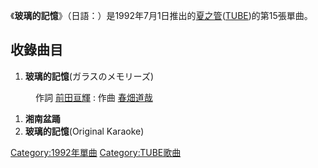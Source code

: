 {{Infobox Single
| Name        = 玻璃的記憶<br />{{lang|ja|ガラスのメモリーズ}} 
| Cover       = 
| Artist      = [[夏之管|夏之管]] 
| Album       = [[TUBEstⅡ|TUBEstⅡ]]、[[TUBEstⅢ|TUBEstⅢ]]
| Released    = 1992年7月1日
| Format      = 
| Recorded    = 
| Genre       = [[J-POP|J-POP]]
| Length      = 12分45秒
| Label       = [[Sony_Music|Sony Music]] 
| Writer      = [[前田亘輝|前田亘輝]]
| Producer    = [[夏之管|夏之管]]
| Certification   = 
| Chart position        = *週間最高排行第5位 （[[Oricon公信榜|Oricon]]）
*1992年年間排行第22位（[[Oricon|Oricon]]）
| Last single  = [[是夏天|是夏天]] <br />（1992年）
| This single  = '''玻璃的記憶''' <br />（1992年）
| Next single  = [[不斷等夏天|不斷等夏天]] <br />（1993年）
}}

《'''玻璃的記憶'''》（日語：{{lang|ja|ガラスのメモリーズ}}）是1992年7月1日推出的[[夏之管|夏之管]]([[TUBE|TUBE]])的第15張單曲。

== 收錄曲目 ==
#'''玻璃的記憶'''(ガラスのメモリーズ)
: 作詞  [[前田亘輝|前田亘輝]]  : 作曲  [[春畑道哉|春畑道哉]]
#'''湘南盆踊'''
#'''玻璃的記憶'''(Original Karaoke)

{{DEFAULTSORT:Garasu no Memories}}
[[Category:1992年單曲|Category:1992年單曲]]
[[Category:TUBE歌曲|Category:TUBE歌曲]]
